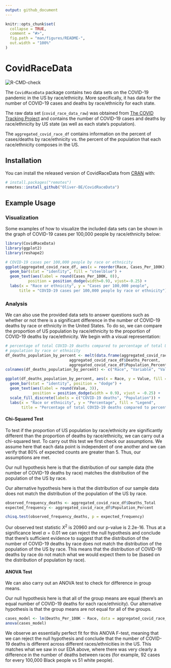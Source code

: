 ```yaml
---
output: github_document
---
```


<!-- README.md is generated from README.Rmd. Please edit that file -->

```r
knitr::opts_chunk$set(
  collapse = TRUE,
  comment = "#>",
  fig.path = "man/figures/README-",
  out.width = "100%"
)
```

# CovidRaceData

<!-- badges: start -->
![R-CMD-check](https://github.com/Oliver-BE/CovidRaceData/workflows/R-CMD-check/badge.svg)
<!-- badges: end -->

The `CovidRaceData` package contains two data sets on the COVID-19 pandemic in the US by race/ethnicity. More specifically, it has data for the number of COVID-19 cases and deaths by race/ethnicity for each state. 

The raw data set (`covid_race_data_raw`) was obtained from [The COVID Tracking Project](https://covidtracking.com/race/about#download-the-data) and contains the number of COVID-19 cases and deaths by race/ethnicity by US state (as well as each state's population).

The `aggregated_covid_race_df` contains information on the percent of cases/deaths by race/ethnicity vs. the percent of the population that each race/ethnicity composes in the US.

## Installation

You can install the released version of CovidRaceData from [CRAN](https://CRAN.R-project.org) with:

``` r
# install.packages("remotes")
remotes::install_github("Oliver-BE/CovidRaceData")
```

## Example Usage

### Visualization

Some examples of how to visualize the included data sets can be shown in the graph of COVID-19 cases per 100,000 people by race/ethnicity below:

```r
library(CovidRaceData)
library(ggplot2)
library(reshape2)
```

```r
# COVID-19 cases per 100,000 people by race or ethnicity
ggplot(aggregated_covid_race_df, aes(x = reorder(Race, Cases_Per_100K), y = Cases_Per_100K)) +
  geom_bar(stat = "identity", fill = "steelblue") +
  geom_text(aes(label = round(Cases_Per_100K, 0)),
          position = position_dodge(width=0.9), vjust=-0.25) +
  labs(x = "Race or ethnicity", y = "Cases per 100,000 people",
      title = "COVID-19 cases per 100,000 people by race or ethnicity")
```


### Analysis

We can also use the provided data sets to answer questions such as whether or not there is a significant difference in the number of COVID-19 deaths by race or ethnicity in the United States. To do so, we can compare the proportion of US population by race/ethnicity to the proportion of COVID-19 deaths by race/ethnicity. We begin with a visual representation:

```r
# percentage of total COVID-19 deaths compared to percentage of total US 
# population by race or ethnicity
df_deaths_population_by_percent <- melt(data.frame(aggregated_covid_race_df$Race,
                            aggregated_covid_race_df$Deaths_Percent,
                            aggregated_covid_race_df$Population_Percent)) 
colnames(df_deaths_population_by_percent) <- c("Race", "Variable", "Value")

ggplot(df_deaths_population_by_percent, aes(x = Race, y = Value, fill = Variable)) +
  geom_bar(stat = "identity", position = "dodge") +
  geom_text(aes(label = round(Value, 3)),
            position = position_dodge(width = 0.9), vjust = -0.25) +
  scale_fill_discrete(labels = c("COVID-19 deaths", "Population")) +
  labs(x = "Race or ethnicity", y = "Percentage", fill = "Legend",
       title = "Percentage of total COVID-19 deaths compared to percentage of total US population by race or ethnicity")
```

#### Chi-Squared Test

To test if the proportion of US population by race/ethnicity are significantly different than the proportion of deaths by race/ethnicity, we can carry out a chi-squared test. To carry out this test we first check our assumptions. We assume here that each data point is independent of one another and we can verify that 80% of expected counts are greater than 5. Thus, our assumptions are met.

Our null hypothesis here is that the distribution of our sample data (the number of COVID-19 deaths by race) matches the distribution of the population of the US by race.

Our alternative hypothesis here is that the distribution of our sample data does not match the distribution of the population of the US by race.

```r
observed_frequency_deaths <- aggregated_covid_race_df$Deaths_Total
expected_frequency <- aggregated_covid_race_df$Population_Percent

chisq.test(observed_frequency_deaths, p = expected_frequency) 
```

Our observed test statistic $X^2$ is 20960 and our p-value is 2.2e-16. Thus at a significance level $\alpha=0.01$ we can reject the null hypothesis and conclude that there's sufficient evidence to suggest that the distribution of the number of COVID-19 deaths by race does not match the distribution of the population of the US by race. This means that the distribution of COVID-19 deaths by race do not match what we would expect them to be (based on the distribution of population by race).

#### ANOVA Test

We can also carry out an ANOVA test to check for difference in group means.

Our null hypothesis here is that all of the group means are equal (there's an equal number of COVID-19 deaths for each race/ethnicity). Our alternative hypothesis is that the group means are not equal for all of the groups. 

```r
cases_model <- lm(Deaths_Per_100K ~ Race, data = aggregated_covid_race_df)
anova(cases_model)
```

We observe an essentially perfect fit for this ANOVA F-test, meaning that we can reject the null hypothesis and conclude that the number of COVID-19 deaths is different across different races/ethnicities in the US. This matches what we saw in our EDA above, where there was very clearly a difference in the number of deaths between races (for example, 92 cases for every 100,000 Black people vs 51 white people).
